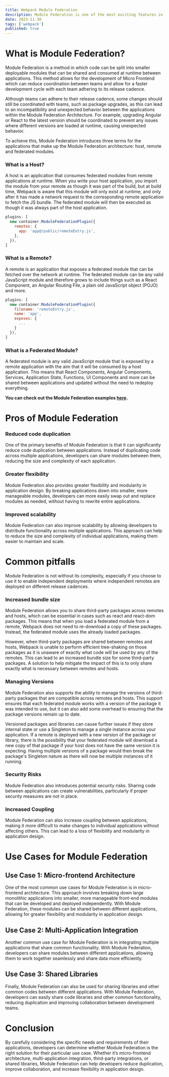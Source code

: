 ```yaml
---
title: Webpack Module Federation
description: Module Federation is one of the most exciting features in Webpack 5 and is considered a game-changer in JavaScript architecture. It supports more independent and straightforward code sharing at runtime among JavaScript applications, making the applications more adaptive and dynamic.
date: 2023-11-30
tags: ['webpack']
published: true
---
```


# What is Module Federation?

Module Federation is a method in which code can be split into smaller deployable modules that can be shared and consumed at runtime between applications. This method allows for the development of Micro Frontend which can reduce coordination between teams and allow for a faster development cycle with each team adhering to its release cadence.

<Callout type="warning">
  Although teams can adhere to their release cadence, some changes should still
  be coordinated with teams, such as package upgrades, as this can lead to an
  incompatibility and unexpected behavior between the applications within the
  Module Federation Architecture. For example, upgrading Angular or React to the
  latest version should be coordinated to prevent any issues where different
  versions are loaded at runtime, causing unexpected behavior.
</Callout>

To achieve this, Module Federation introduces three terms for the applications that make up the Module Federation architecture: host, remote and federated modules.

### What is a Host?

A host is an application that consumes federated modules from remote applications at runtime. When you write your host application, you import the module from your remote as though it was part of the build, but at build time, Webpack is aware that this module will only exist at runtime, and only after it has made a network request to the corresponding remote application to fetch the JS bundle. The federated module will then be executed as though it was always part of the host application.

```js title="webpack.config.js"
plugins: [
  new container.ModuleFederationPlugin({
    remotes: {
      app: 'app@/public/remoteEntry.js',
    },
  }),
]
```

### What is a Remote?

A remote is an application that exposes a federated module that can be fetched over the network at runtime. The federated module can be any valid JavaScript module and therefore grows to include things such as a React Component, an Angular Routing File, a plain old JavaScript object (POJO) and more.

```js title="webpack.config.js"
plugins: [
  new container.ModuleFederationPlugin({
    filename: 'remoteEntry.js',
    name: 'app',
    exposes: {
      ...
    }
  }),
]
```

### What is a Federated Module?

A federated module is any valid JavaScript module that is exposed by a remote application with the aim that it will be consumed by a host application. This means that React Components, Angular Components, Services, Application State, Functions, UI Components and more can be shared between applications and updated without the need to redeploy everything.

**You can check out the Module Federation examples [here](https://github.com/module-federation/module-federation-examples).**

# Pros of Module Federation

### Reduced code duplication

One of the primary benefits of Module Federation is that it can significantly reduce code duplication between applications. Instead of duplicating code across multiple applications, developers can share modules between them, reducing the size and complexity of each application.

### Greater flexibility

Module Federation also provides greater flexibility and modularity in application design. By breaking applications down into smaller, more manageable modules, developers can more easily swap out and replace modules as needed, without having to rewrite entire applications.

### Improved scalability

Module Federation can also improve scalability by allowing developers to distribute functionality across multiple applications. This approach can help to reduce the size and complexity of individual applications, making them easier to maintain and scale.

# Common pitfalls

Module Federation is not without its complexity, especially if you choose to use it to enable independent deployments where independent remotes are deployed on different release cadences.

### Increased bundle size

Module Federation allows you to share third-party packages across remotes and hosts, which can be essential in cases such as react and react-dom packages. This means that when you load a federated module from a remote, Webpack does not need to re-download a copy of these packages. Instead, the federated module uses the already loaded packages.

However, when third-party packages are shared between remotes and hosts, Webpack is unable to perform efficient tree-shaking on those packages as it is unaware of exactly what code will be used by any of the remotes. This can lead to an increased bundle size for some third-party packages. A solution to help mitigate the impact of this is to only share exactly what is necessary between remotes and hosts.

### Managing Versions

Module Federation also supports the ability to manage the versions of third-party packages that are compatible across remotes and hosts. This support ensures that each federated module works with a version of the package it was intended to use, but it can also add some overhead to ensuring that the package versions remain up to date.

Versioned packages and libraries can cause further issues if they store internal state or use a Singleton to manage a single instance across your application. If a remote is deployed with a new version of the package or library, there is the possibility that your federated module will download a new copy of that package if your host does not have the same version it is expecting. Having multiple versions of a package would then break the package's Singleton nature as there will now be multiple instances of it running.

### Security Risks

Module Federation also introduces potential security risks. Sharing code between applications can create vulnerabilities, particularly if proper security measures are not in place.

### Increased Coupling

Module Federation can also increase coupling between applications, making it more difficult to make changes to individual applications without affecting others. This can lead to a loss of flexibility and modularity in application design.

# Use Cases for Module Federation

## Use Case 1: Micro-frontend Architecture

One of the most common use cases for Module Federation is in micro-frontend architecture. This approach involves breaking down large monolithic applications into smaller, more manageable front-end modules that can be developed and deployed independently. With Module Federation, these modules can be shared between different applications, allowing for greater flexibility and modularity in application design.

## Use Case 2: Multi-Application Integration

Another common use case for Module Federation is in integrating multiple applications that share common functionality. With Module Federation, developers can share modules between different applications, allowing them to work together seamlessly and share data more efficiently.

## Use Case 3: Shared Libraries

Finally, Module Federation can also be used for sharing libraries and other common codes between different applications. With Module Federation, developers can easily share code libraries and other common functionality, reducing duplication and improving collaboration between development teams.

# Conclusion

By carefully considering the specific needs and requirements of their applications, developers can determine whether Module Federation is the right solution for their particular use case. Whether it’s micro-frontend architecture, multi-application integration, third-party integrations, or shared libraries, Module Federation can help developers reduce duplication, improve collaboration, and increase flexibility in application design.
